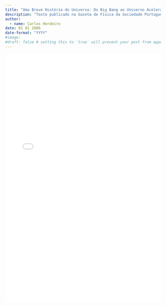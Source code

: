 ```yaml
---
title: "Uma Breve História do Universo: Do Big Bang ao Universo Acelerado"
description: "Texto publicado na Gazeta de Física da Sociedade Portuguesa de Física em 2006 explicando o modelo cosmológico padrão."
author:
  - name: Carlos Herdeiro
date: 01 01 2006
date-format: "YYYY"
#image:
#draft: false # setting this to `true` will prevent your post from appearing on your listing page until you're ready!
---
```


![](./vol29_3_Art05.pdf){width="100%" height="800px"}
